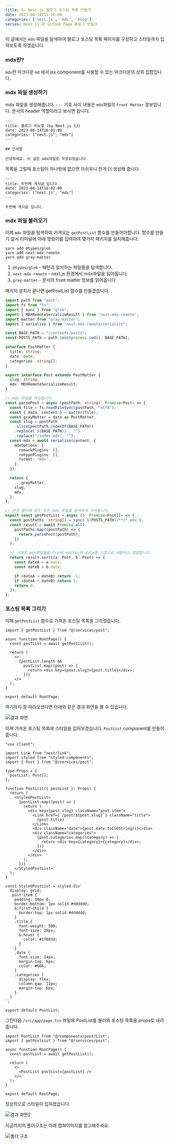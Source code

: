 ```yaml
---
title: 5. Next.js 블로그 포스팅 목록 만들기
date: 2023-08-14T15:16:00
categories: ['next.js', 'mdx', 'blog']
series: Next.js 로 Github Page 블로그 만들기
---
```


이 글에서는 `mdx` 파일을 탐색하여 블로그 포스팅 목록 페이지를 구성하고 스타일까지 입혀보도록 하겠습니다.

### mdx란?

`mdx`란 마크다운 `md` 에서 jsx component를 사용할 수 있는 마크다운의 상위 집합입니다.

### mdx 파일 생성하기

mdx 파일을 생성해줍니다.
`---` 기호 사이 내용은 `mdx`파일의 `Front Matter` 정보입니다.
문서의 header 역할이라고 보시면 됩니다.

```md:/contents/posts/1/index.mdx
---
title: 블로그 리뉴얼 (by Next.js 13)
date: 2023-08-14T16:01:00
categories: ["next.js", "mdx"]
---

## 인사말

안녕하세요. 이 글은 mdx파일로 작성되었습니다.
```

목록을 그릴때 포스팅이 하나밖에 없으면 아쉬우니 한개 더 생성해 줍니다.

```md:/contents/posts/2/index.mdx
---
title: 두번째 게시글 입니다.
date: 2023-08-14T16:02:00
categories: ["next.js", "mdx"]
---

두번째 게시글 입니다.
```

### mdx 파일 불러오기

이제 `mdx` 파일을 탐색하여 가져오는 `getPostList` 함수를 만들어야합니다.
함수를 만들기 앞서 터미널에 아래 명령어를 입력하여 몇가지 패키지를 설치해줍니다.

```
yarn add @types/glob
yarn add next-mdx-remote
yarn add gray-matter
```

1. `@types/glob` - 패턴과 일치하는 파일들을 탐색합니다.
2. `next-mdx-remote` - next.js 환경에서 mdx파일을 읽어옵니다.
3. `gray-matter` - 문서의 front matter 정보를 읽어옵니다.

패키지 설치가 끝나면 getPostList 함수를 만들겠습니다.

```ts:/src/services/post.ts
import path from "path";
import fs from "fs";
import { sync } from "glob";
import { MDXRemoteSerializeResult } from "next-mdx-remote";
import matter from "gray-matter";
import { serialize } from "next-mdx-remote/serialize";

const BASE_PATH = "/contents/posts";
const POSTS_PATH = path.join(process.cwd(), BASE_PATH);

interface PostMatter {
  title: string;
  date: Date;
  categories: string[];
}

export interface Post extends PostMatter {
  slug: string;
  mdx: MDXRemoteSerializeResult;
}

// mdx 파일을 파싱합니다.
const parsePost = async (postPath: string): Promise<Post> => {
  const file = fs.readFileSync(postPath, "utf8");
  const { data, content } = matter(file);
  const grayMatter = data as PostMatter;
  const slug = postPath
    .slice(postPath.indexOf(BASE_PATH))
    .replace(`${BASE_PATH}/`, "")
    .replace("/index.mdx", "");
  const mdx = await serialize(content, {
    mdxOptions: {
      remarkPlugins: [],
      rehypePlugins: [],
      format: "mdx",
    },
  });

  return {
    ...grayMatter,
    slug,
    mdx,
  };
};

// 타겟 폴더에 있는 모든 mdx 파일을 탐색하여 가져옵니다.
export const getPostList = async (): Promise<Post[]> => {
  const postPaths: string[] = sync(`${POSTS_PATH}/**/*.mdx`);
  const result = await Promise.all(
    postPaths.map((postPath) => {
      return parsePost(postPath);
    })
  );

  // 가져온 mdx파일들을 front matter의 date를 기준으로 내림차순 정렬합니다.
  return result.sort((a: Post, b: Post) => {
    const dateA = a.date;
    const dateB = b.date;

    if (dateA > dateB) return -1;
    if (dateA < dateB) return 1;
    return 0;
  });
};
```

### 포스팅 목록 그리기

이제 `getPostList` 함수로 가져온 포스팅 목록을 그리겠습니다.

```tsx:/src/app/page.tsx
import { getPostList } from "@/services/post";

async function RootPage() {
  const postList = await getPostList();

  return (
    <>
      {postList.length &&
        postList.map((post) => {
          return <div key={post.slug}>{post.title}</div>;
        })}
    </>
  );
}

export default RootPage;
```

여기까지 잘 따라오셨다면 아래와 같은 결과 화면을 볼 수 있습니다.

![결과 화면](1.webp)

이제 가져온 포스팅 목록에 스타일을 입혀보겠습니다.
`PostList` component를 만들어줍니다.

```tsx:/src/components/post/List.tsx
"use client";

import Link from "next/link";
import styled from "styled-components";
import { Post } from "@/services/post";

type Props = {
  postList: Post[];
};

function PostList({ postList }: Props) {
  return (
    <StyledPostList>
      {postList.map((post) => {
        return (
          <div key={post.slug} className="post-item">
            <Link href={`/post/${post.slug}`} className="title">
              {post.title}
            </Link>
            <div className="date">{post.date.toISOString()}</div>
            <div className="categories">
              {post.categories.map((category) => {
                return <div key={category}>{category}</div>;
              })}
            </div>
          </div>
        );
      })}
    </StyledPostList>
  );
}

const StyledPostList = styled.div`
  display: grid;
  .post-item {
    padding: 30px 0;
    border-bottom: 1px solid #dddddd;
    &:first-child {
      border-top: 1px solid #dddddd;
    }
    .title {
      font-weight: 500;
      font-size: 20px;
      &:hover {
        color: #1f883d;
      }
    }
    .date {
      font-size: 14px;
      margin-top: 6px;
      color: #666;
    }
    .categories {
      display: flex;
      column-gap: 12px;
      margin-top: 6px;
    }
  }
`;

export default PostList;
```

그런다음 `/src/app/page.tsx` 파일에 PostList를 불러와 포스팅 목록을 props로 내려줍니다.

```tsx:/src/app/page.tsx
import PostList from "@/components/post/List";
import { getPostList } from "@/services/post";

async function RootPage() {
  const postList = await getPostList();

  return (
    <>
      <PostList postList={postList} />
    </>
  );
}

export default RootPage;
```

정상적으로 스타일이 입혀졌습니다.

![결과 화면2](2.webp)

지금까지의 폴더구조는 아래 캡쳐이미지를 참고해주세요.

![폴더 구조](3.webp)
